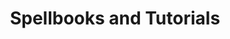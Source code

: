 ---
title: "Spellbooks and Tutorials"
sidebarTitle: 'Overview'
description: 'Helpful guides and design patterns for building with Honcho'
icon: 'hat-wizard'
---